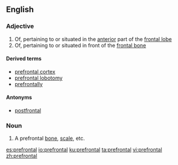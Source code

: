 ==English==

===Adjective===
{{en-adj}}

# Of, pertaining to or situated in the [[anterior]] part of the [[frontal lobe]]
# Of, pertaining to or situated in front of the [[frontal bone]]

====Derived terms====
* [[prefrontal cortex]]
* [[prefrontal lobotomy]]
* [[prefrontally]]

====Antonyms====
* [[postfrontal]]

===Noun===
{{en-noun}}

# A prefrontal [[bone]], [[scale]], etc.

[[es:prefrontal]]
[[io:prefrontal]]
[[ku:prefrontal]]
[[ta:prefrontal]]
[[vi:prefrontal]]
[[zh:prefrontal]]